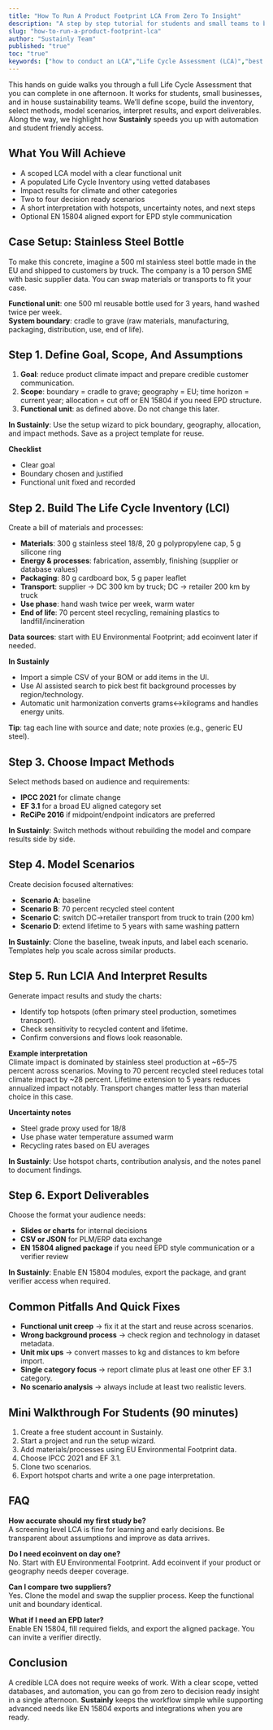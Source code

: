 ```yaml
---
title: "How To Run A Product Footprint LCA From Zero To Insight"
description: "A step by step tutorial for students and small teams to build a credible Life Cycle Assessment, compare scenarios, and export results."
slug: "how-to-run-a-product-footprint-lca"
author: "Sustainly Team"
published: "true"
toc: "true"
keywords: ["how to conduct an LCA","Life Cycle Assessment (LCA)","best practices for LCA software","affordable LCA tools","automated tools","regulatory compliance","sustainable business"]
---
```


This hands on guide walks you through a full Life Cycle Assessment that you can complete in one afternoon. It works for students, small businesses, and in house sustainability teams. We’ll define scope, build the inventory, select methods, model scenarios, interpret results, and export deliverables. Along the way, we highlight how **Sustainly** speeds you up with automation and student friendly access.

## What You Will Achieve

- A scoped LCA model with a clear functional unit
- A populated Life Cycle Inventory using vetted databases
- Impact results for climate and other categories
- Two to four decision ready scenarios
- A short interpretation with hotspots, uncertainty notes, and next steps
- Optional EN 15804 aligned export for EPD style communication

## Case Setup: Stainless Steel Bottle

To make this concrete, imagine a 500 ml stainless steel bottle made in the EU and shipped to customers by truck. The company is a 10 person SME with basic supplier data. You can swap materials or transports to fit your case.

**Functional unit**: one 500 ml reusable bottle used for 3 years, hand washed twice per week.\
**System boundary**: cradle to grave (raw materials, manufacturing, packaging, distribution, use, end of life).

## Step 1. Define Goal, Scope, And Assumptions

1. **Goal**: reduce product climate impact and prepare credible customer communication.
2. **Scope**: boundary = cradle to grave; geography = EU; time horizon = current year; allocation = cut off or EN 15804 if you need EPD structure.
3. **Functional unit**: as defined above. Do not change this later.

**In Sustainly**: Use the setup wizard to pick boundary, geography, allocation, and impact methods. Save as a project template for reuse.

**Checklist**

- Clear goal
- Boundary chosen and justified
- Functional unit fixed and recorded

## Step 2. Build The Life Cycle Inventory (LCI)

Create a bill of materials and processes:

- **Materials**: 300 g stainless steel 18/8, 20 g polypropylene cap, 5 g silicone ring
- **Energy & processes**: fabrication, assembly, finishing (supplier or database values)
- **Packaging**: 80 g cardboard box, 5 g paper leaflet
- **Transport**: supplier → DC 300 km by truck; DC → retailer 200 km by truck
- **Use phase**: hand wash twice per week, warm water
- **End of life**: 70 percent steel recycling, remaining plastics to landfill/incineration

**Data sources**: start with EU Environmental Footprint; add ecoinvent later if needed.

**In Sustainly**

- Import a simple CSV of your BOM or add items in the UI.
- Use AI assisted search to pick best fit background processes by region/technology.
- Automatic unit harmonization converts grams↔kilograms and handles energy units.

**Tip**: tag each line with source and date; note proxies (e.g., generic EU steel).

## Step 3. Choose Impact Methods

Select methods based on audience and requirements:

- **IPCC 2021** for climate change
- **EF 3.1** for a broad EU aligned category set
- **ReCiPe 2016** if midpoint/endpoint indicators are preferred

**In Sustainly**: Switch methods without rebuilding the model and compare results side by side.

## Step 4. Model Scenarios

Create decision focused alternatives:

- **Scenario A**: baseline
- **Scenario B**: 70 percent recycled steel content
- **Scenario C**: switch DC→retailer transport from truck to train (200 km)
- **Scenario D**: extend lifetime to 5 years with same washing pattern

**In Sustainly**: Clone the baseline, tweak inputs, and label each scenario. Templates help you scale across similar products.

## Step 5. Run LCIA And Interpret Results

Generate impact results and study the charts:

- Identify top hotspots (often primary steel production, sometimes transport).
- Check sensitivity to recycled content and lifetime.
- Confirm conversions and flows look reasonable.

**Example interpretation**\
Climate impact is dominated by stainless steel production at ~65–75 percent across scenarios. Moving to 70 percent recycled steel reduces total climate impact by ~28 percent. Lifetime extension to 5 years reduces annualized impact notably. Transport changes matter less than material choice in this case.

**Uncertainty notes**

- Steel grade proxy used for 18/8
- Use phase water temperature assumed warm
- Recycling rates based on EU averages

**In Sustainly**: Use hotspot charts, contribution analysis, and the notes panel to document findings.

## Step 6. Export Deliverables

Choose the format your audience needs:

- **Slides or charts** for internal decisions
- **CSV or JSON** for PLM/ERP data exchange
- **EN 15804 aligned package** if you need EPD style communication or a verifier review

**In Sustainly**: Enable EN 15804 modules, export the package, and grant verifier access when required.

## Common Pitfalls And Quick Fixes

- **Functional unit creep** → fix it at the start and reuse across scenarios.
- **Wrong background process** → check region and technology in dataset metadata.
- **Unit mix ups** → convert masses to kg and distances to km before import.
- **Single category focus** → report climate plus at least one other EF 3.1 category.
- **No scenario analysis** → always include at least two realistic levers.

## Mini Walkthrough For Students (90 minutes)

1. Create a free student account in Sustainly.
2. Start a project and run the setup wizard.
3. Add materials/processes using EU Environmental Footprint data.
4. Choose IPCC 2021 and EF 3.1.
5. Clone two scenarios.
6. Export hotspot charts and write a one page interpretation.

## FAQ

**How accurate should my first study be?**\
A screening level LCA is fine for learning and early decisions. Be transparent about assumptions and improve as data arrives.

**Do I need ecoinvent on day one?**\
No. Start with EU Environmental Footprint. Add ecoinvent if your product or geography needs deeper coverage.

**Can I compare two suppliers?**\
Yes. Clone the model and swap the supplier process. Keep the functional unit and boundary identical.

**What if I need an EPD later?**\
Enable EN 15804, fill required fields, and export the aligned package. You can invite a verifier directly.

## Conclusion

A credible LCA does not require weeks of work. With a clear scope, vetted databases, and automation, you can go from zero to decision ready insight in a single afternoon. **Sustainly** keeps the workflow simple while supporting advanced needs like EN 15804 exports and integrations when you are ready.